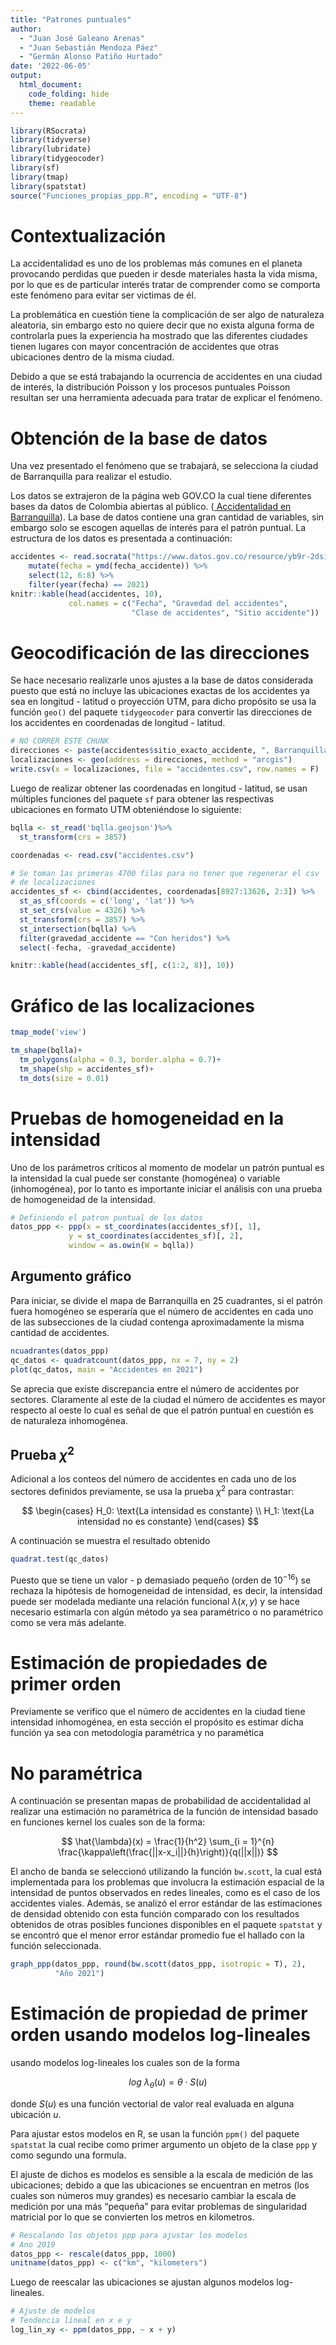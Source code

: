 ```yaml
---
title: "Patrones puntuales"
author: 
  - "Juan José Galeano Arenas"
  - "Juan Sebastián Mendoza Páez"
  - "Germán Alonso Patiño Hurtado"
date: '2022-06-05'
output:
  html_document:
    code_folding: hide
    theme: readable
---
```


```r
library(RSocrata)
library(tidyverse)
library(lubridate)
library(tidygeocoder)
library(sf)
library(tmap)
library(spatstat)
source("Funciones_propias_ppp.R", encoding = "UTF-8")
```

# Contextualización

La accidentalidad es uno de los problemas más comunes en el planeta provocando perdidas que pueden ir desde materiales hasta la vida misma, por lo que es de particular interés tratar de comprender como se comporta este fenómeno para evitar ser victimas de él. 

La problemática en cuestión tiene la complicación de ser algo de naturaleza aleatoria, sin embargo esto no quiere decir que no exista alguna forma de controlarla pues la experiencia ha mostrado que las diferentes ciudades tienen lugares con mayor concentración de accidentes que otras ubicaciones dentro de la misma ciudad.

Debido a que se está trabajando la ocurrencia de accidentes en una ciudad de interés, la distribución Poisson y los procesos puntuales Poisson resultan ser una herramienta adecuada para tratar de explicar el fenómeno.

# Obtención de la base de datos

Una vez presentado el fenómeno que se trabajará, se selecciona la ciudad de Barranquilla para realizar el estudio. 

Los datos se extrajeron de la página web GOV.CO la cual tiene diferentes bases da datos de Colombia abiertas al público. (<a href="https://www.datos.gov.co/Transporte/Accidentalidad-en-Barranquilla/yb9r-2dsi/data"> Accidentalidad en Barranquilla</a>). La base de datos contiene una gran cantidad de variables, sin embargo solo se escogen aquellas de interés para el patrón puntual. La estructura de los datos es presentada a continuación:

```r
accidentes <- read.socrata("https://www.datos.gov.co/resource/yb9r-2dsi.json") %>%
    mutate(fecha = ymd(fecha_accidente)) %>%
    select(12, 6:8) %>%
    filter(year(fecha) == 2021)
knitr::kable(head(accidentes, 10),
             col.names = c("Fecha", "Gravedad del accidentes",
                           "Clase de accidentes", "Sitio accidente"))
```

# Geocodificación de las direcciones

Se hace necesario realizarle unos ajustes a la base de datos considerada puesto que está no incluye las ubicaciones exactas de los accidentes ya sea en longitud - latitud o proyección UTM, para dicho propósito se usa la función `geo()` del paquete `tidygeocoder` para convertir las direcciones de los accidentes en coordenadas de longitud - latitud. 

```r
# NO CORRER ESTE CHUNK
direcciones <- paste(accidentes$sitio_exacto_accidente, ", Barranquilla, Colombia", sep = "")
localizaciones <- geo(address = direcciones, method = "arcgis")
write.csv(x = localizaciones, file = "accidentes.csv", row.names = F)
```

Luego de realizar obtener las coordenadas en longitud - latitud, se usan múltiples funciones del paquete `sf` para obtener las respectivas ubicaciones en formato UTM obteniéndose lo siguiente:

```r
bqlla <- st_read('bqlla.geojson')%>%
  st_transform(crs = 3857)

coordenadas <- read.csv("accidentes.csv")

# Se toman 1as primeras 4700 filas para no tener que regenerar el csv
# de localizaciones
accidentes_sf <- cbind(accidentes, coordenadas[8927:13626, 2:3]) %>%
  st_as_sf(coords = c('long', 'lat')) %>%
  st_set_crs(value = 4326) %>%
  st_transform(crs = 3857) %>%
  st_intersection(bqlla) %>% 
  filter(gravedad_accidente == "Con heridos") %>% 
  select(-fecha, -gravedad_accidente)
```

```r
knitr::kable(head(accidentes_sf[, c(1:2, 8)], 10))
```

# Gráfico de las localizaciones 

```r
tmap_mode('view')

tm_shape(bqlla)+
  tm_polygons(alpha = 0.3, border.alpha = 0.7)+
  tm_shape(shp = accidentes_sf)+
  tm_dots(size = 0.01)
```

# Pruebas de homogeneidad en la intensidad

Uno de los parámetros críticos al momento de modelar un patrón puntual es la intensidad la cual puede ser constante (homogénea) o variable (inhomogénea), por lo tanto es importante iniciar el análisis con una prueba de homogeneidad de la intensidad.

```r
# Definiendo el patron puntual de los datos
datos_ppp <- ppp(x = st_coordinates(accidentes_sf)[, 1],
             y = st_coordinates(accidentes_sf)[, 2],
             window = as.owin(W = bqlla))
```

## Argumento gráfico {.tabset .tabset-fade .tabset-pills}

Para iniciar, se divide el mapa de Barranquilla en 25 cuadrantes, si el patrón fuera homogéneo se esperaría que el número de accidentes en cada uno de las subsecciones de la ciudad contenga aproximadamente la misma cantidad de accidentes.

```r
ncuadrantes(datos_ppp)
qc_datos <- quadratcount(datos_ppp, nx = 7, ny = 2)
plot(qc_datos, main = "Accidentes en 2021")
```

Se aprecia que existe discrepancia entre el número de accidentes por sectores. Claramente al este de la ciudad el número de accidentes es mayor respecto al oeste lo cual es señal de que el patrón puntual en cuestión es de naturaleza inhomogénea.

## Prueba $\chi^2$ {.tabset .tabset-fade .tabset-pills}

Adicional a los conteos del número de accidentes en cada uno de los sectores definidos previamente, se usa la prueba $\chi^2$ para contrastar:

$$
\begin{cases}
H_0: \text{La intensidad es constante} \\
H_1: \text{La intensidad no es constante}
\end{cases}
$$

A continuación se muestra el resultado obtenido

```r
quadrat.test(qc_datos)
```

Puesto que se tiene un valor - p demasiado pequeño (orden de $10^{-16}$) se rechaza la hipótesis de homogeneidad de intensidad, es decir, la intensidad puede ser modelada mediante una relación funcional $\lambda(x,y)$ y se hace necesario estimarla con algún método ya sea paramétrico o no paramétrico como se vera más adelante.

# Estimación de propiedades de primer orden

Previamente se verifico que el número de accidentes en la ciudad tiene intensidad inhomogénea, en esta sección el propósito es estimar dicha función ya sea con metodología paramétrica y no paramética

# No paramétrica {.tabset .tabset-fade .tabset-pills}

A continuación se presentan mapas de probabilidad de accidentalidad al realizar una estimación no paramétrica de la función de intensidad basado en funciones kernel los cuales son de la forma:

$$
\hat{\lambda}(x) = \frac{1}{h^2} \sum_{i = 1}^{n} \frac{\kappa\left(\frac{||x-x_i||}{h}\right)}{q(||x||)}
$$

El ancho de banda se seleccionó utilizando la función `bw.scott`, la cual está implementada para los problemas que involucra la estimación espacial de la intensidad de puntos observados en redes lineales, como es el caso de los accidentes viales. Además, se analizó el error estándar de las estimaciones de densidad obtenido con esta función comparado con los resultados obtenidos de otras posibles funciones disponibles en el paquete `spatstat` y se encontró que el menor error estándar promedio fue el hallado con la función seleccionada.

```r
graph_ppp(datos_ppp, round(bw.scott(datos_ppp, isotropic = T), 2),
          "Año 2021")
```

# Estimación de propiedad de primer orden usando modelos log-lineales

usando modelos log-lineales los cuales son de la forma

$$
log \ \lambda_\theta (u) = \theta \cdot S(u) 
$$

donde $S(u)$ es una función vectorial de valor real evaluada en alguna ubicación $u$. 

Para ajustar estos modelos en R, se usan la función `ppm()` del paquete `spatstat` la cual recibe como primer argumento un objeto de la clase `ppp` y como segundo una formula.

El ajuste de dichos es modelos es sensible a la escala de medición de las ubicaciones; debido a que las ubicaciones se encuentran en metros (los cuales son números muy grandes) es necesario cambiar la escala de medición por una más "pequeña" para evitar problemas de singularidad matricial por lo que se convierten los metros en kilometros.
 
```r
# Rescalando los objetos ppp para ajustar los modelos
# Ano 2019
datos_ppp <- rescale(datos_ppp, 1000)
unitname(datos_ppp) <- c("km", "kilometers")
```

Luego de reescalar las ubicaciones se ajustan algunos modelos log-lineales.

```r
# Ajuste de modelos
# Tendencia lineal en x e y
log_lin_xy <- ppm(datos_ppp, ~ x + y)
```











